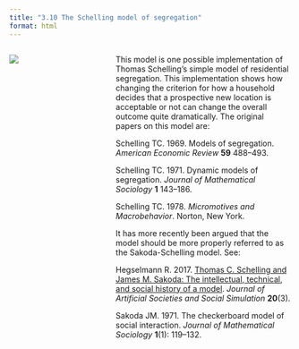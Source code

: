 ```yaml
---
title: "3.10 The Schelling model of segregation"
format: html
---
```


:::: {.columns}
::: {.column width=35%}
[![](3.10-schelling.png)](3.10-schelling.png)
:::

::: {.column width=65%}
This model is one possible implementation of Thomas Schelling’s simple model of residential segregation. This implementation shows how changing the criterion for how a household decides that a prospective new location is acceptable or not can change the overall outcome quite dramatically.  The original papers on this model are:

Schelling TC. 1969. Models of segregation. _American Economic Review_ **59** 488–493.

Schelling TC. 1971. Dynamic models of segregation. _Journal of Mathematical Sociology_ **1** 143–186.

Schelling TC. 1978. _Micromotives and Macrobehavior_. Norton, New York.

It has more recently been argued that the model should be more properly referred to as the Sakoda-Schelling model. See:

Hegselmann R. 2017. [Thomas C. Schelling and James M. Sakoda: The intellectual, technical, and social history of a model](https://dx.doi.org/10.18564/jasss.3511). _Journal of Artificial Societies and Social Simulation_ **20**(3).

Sakoda JM. 1971. The checkerboard model of social interaction. *Journal of Mathematical Sociology* **1**(1): 119–132.
:::
::::
